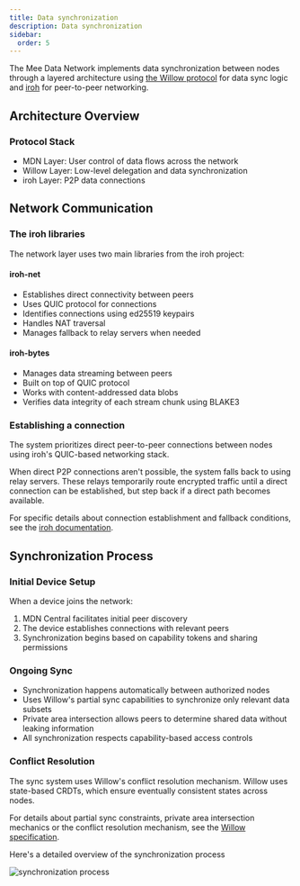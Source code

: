 ```yaml
---
title: Data synchronization
description: Data synchronization
sidebar:
  order: 5
---
```


The Mee Data Network implements data synchronization between nodes through a layered architecture using [the Willow protocol](https://willowprotocol.org/) for data sync logic and [iroh](https://www.iroh.computer/) for peer-to-peer networking.

## Architecture Overview

### Protocol Stack

- MDN Layer: User control of data flows across the network
- Willow Layer: Low-level delegation and data synchronization
- iroh Layer: P2P data connections

## Network Communication

### The iroh libraries

The network layer uses two main libraries from the iroh project:

#### iroh-net

- Establishes direct connectivity between peers
- Uses QUIC protocol for connections
- Identifies connections using ed25519 keypairs
- Handles NAT traversal
- Manages fallback to relay servers when needed

#### iroh-bytes

- Manages data streaming between peers
- Built on top of QUIC protocol
- Works with content-addressed data blobs
- Verifies data integrity of each stream chunk using BLAKE3

### Establishing a connection

The system prioritizes direct peer-to-peer connections between nodes using iroh's QUIC-based networking stack.

When direct P2P connections aren't possible, the system falls back to using relay servers. These relays temporarily route encrypted traffic until a direct connection can be established, but step back if a direct path becomes available.

For specific details about connection establishment and fallback conditions, see the [iroh documentation](https://iroh.computer/).

## Synchronization Process

### Initial Device Setup

When a device joins the network:

1. MDN Central facilitates initial peer discovery
2. The device establishes connections with relevant peers
3. Synchronization begins based on capability tokens and sharing permissions

### Ongoing Sync

- Synchronization happens automatically between authorized nodes
- Uses Willow's partial sync capabilities to synchronize only relevant data subsets
- Private area intersection allows peers to determine shared data without leaking information
- All synchronization respects capability-based access controls

### Conflict Resolution

The sync system uses Willow's conflict resolution mechanism. Willow uses state-based CRDTs, which ensure eventually consistent states across nodes.

For details about partial sync constraints, private area intersection mechanics or the conflict resolution mechanism, see the [Willow specification](https://willowprotocol.org/).

Here's a detailed overview of the synchronization process

![synchronization process](../../images/synchronization-process.png)
